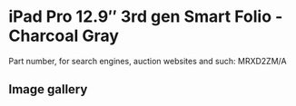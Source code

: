 # iPad Pro 12.9″ 3rd gen Smart Folio - Charcoal Gray

Part number, for search engines, auction websites and such: MRXD2ZM/A

## Image gallery

<div style={{ width: "768px" }}>
  <GalleryComponent
    images={[
      {
        original: "/everysource/MRXD2",
        thumbnail: "/everypreview/MRXD2",
      },
      {
        original: "/everysource/MRXD2_AV1",
        thumbnail: "/everypreview/MRXD2_AV1",
      },
      {
        original: "/everysource/MRXD2_AV2",
        thumbnail: "/everypreview/MRXD2_AV2",
      },
      {
        original: "/everysource/MRXD2_AV3",
        thumbnail: "/everypreview/MRXD2_AV3",
      },
      {
        original: "/everysource/MRXD2_AV4",
        thumbnail: "/everypreview/MRXD2_AV4",
      }
    ]}
  />
</div>